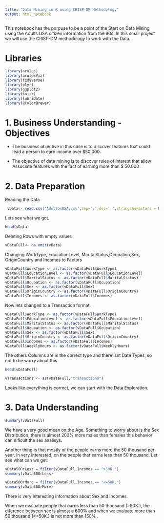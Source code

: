 ```yaml
---
title: "Data Mining in R using CRISP-DM Methodology"
output: html_notebook
---
```


This notebook has the porpuse to be a point of the Start on Data Mining using the Adults USA citizen information from the 90s. In this small project we will use the CRISP-DM methodology to work with the Data.


Libraries
=======
```r
library(arules)
library(arulesViz)
library(tidyverse)
library(plyr)
library(ggplot2)
library(knitr)
library(lubridate)
library(RColorBrewer)
```

1. Business Understanding - Objectives
=======
 - The business objective in this case is to discover features that could
lead a person to earn income over $50.000.

 - The objective of data mining is to discover rules of interest that allow
Associate features with the fact of earning more than $ 50.000 .


2. Data Preparation
=======
Reading the Data
```r
 vData<- read.csv('AdultosUSA.csv',sep=';',dec=',',stringsAsFactors = FALSE)
```


Lets see what we got.
```r
head(vData)
```

Deleting Rows with empty values
```r
vDataFull<- na.omit(vData)
```



Changing WorkType, EducationLevel, MaritalStatus,Ocupation,Sex, OriginCountry and Incomes to Factors
```r
vDataFull$WorkType <- as.factor(vDataFull$WorkType)
vDataFull$EducationLevel <- as.factor(vDataFull$EducationLevel)
vDataFull$MaritalStatus <- as.factor(vDataFull$MaritalStatus)
vDataFull$Ocupation <- as.factor(vDataFull$Ocupation)
vDataFull$Sex <- as.factor(vDataFull$Sex)
vDataFull$OriginCountry <- as.factor(vDataFull$OriginCountry)
vDataFull$Incomes <- as.factor(vDataFull$Incomes)
```

Now lets changed to a Transaction format.

```r
vDataFull$WorkType <- as.factor(vDataFull$WorkType)
vDataFull$EducationLevel <- as.factor(vDataFull$EducationLevel)
vDataFull$MaritalStatus <- as.factor(vDataFull$MaritalStatus)
vDataFull$Ocupation <- as.factor(vDataFull$Ocupation)
vDataFull$Sex <- as.factor(vDataFull$Sex)
vDataFull$OriginCountry <- as.factor(vDataFull$OriginCountry)
vDataFull$Incomes <- as.factor(vDataFull$Incomes)
vDataFull$WeeklyHours <- as.factor(vDataFull$WeeklyHours)
```

The others Columns are in the correct type and there isnt Date Types, so not to be worry about this.

```r
head(vDataFull)
```


```r
vTransactions <- as(vDataFull,"transactions") 
```


Looks like everything is correct, we can start with the Data Exploration.

3. Data Understanding
=======

```r
summary(vDataFull)
```
We have a very good mean on the Age. Something to worry about is the Sex Distribution, there is almost 200% more males than females this 
behavior can dificult the sex analisys.

Another thing is that mostly of the people earns more the 50 thousand per year. In very interested, on the people that earns less than 50 thousand. Let see what can we get:

```r
vData50OrLess = filter(vDataFull,Incomes == ">50K.")
summary(vData50OrLess)
```
```r
vData50OrMore = filter(vDataFull,Incomes == "<=50K.")
summary(vData50OrMore)
```

There is very interesting information about Sex and Incomes.

When we evaluate people that earns less than 50 thousand (>50K.), the diference between sex is almost a 600% and when we evaluate more than 50 thousand (<=50K.) is not more than 150% .



